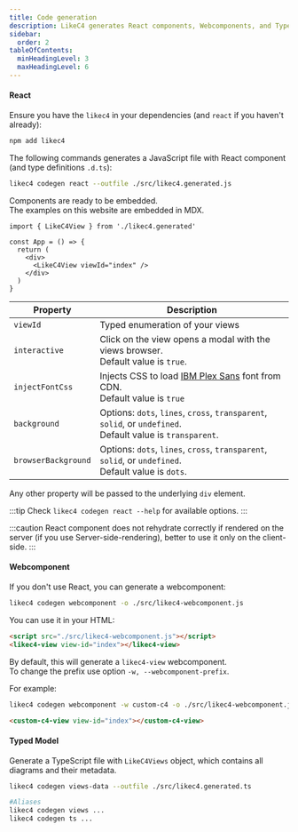 ```yaml
---
title: Code generation
description: LikeC4 generates React components, Webcomponents, and TypeScript models from the architecture model
sidebar:
  order: 2
tableOfContents:
  minHeadingLevel: 3
  maxHeadingLevel: 6    
---
```



#### React

Ensure you have the `likec4` in your dependencies (and `react` if you haven't already):

```sh
npm add likec4
```

The following commands generates a JavaScript file with React component (and type definitions `.d.ts`):

```sh
likec4 codegen react --outfile ./src/likec4.generated.js
```

Components are ready to be embedded.  
The examples on this website are embedded in MDX.

```tsx
import { LikeC4View } from './likec4.generated'

const App = () => {
  return (
    <div>
      <LikeC4View viewId="index" />
    </div>
  )
}
```

| Property            | Description                                                                                         |
| -----------------   | --------------------------------------------------------------------------------------------------- |
| `viewId`            | Typed enumeration of your views                                                                     |
| `interactive`       | Click on the view opens a modal with the views browser.<br/>Default value is `true`.                  |
| `injectFontCss`     | Injects CSS to load <a href='https://fontsource.org/fonts/ibm-plex-sans' target='_blank'>IBM Plex Sans</a> font from CDN.<br/>Default value is `true` |
| `background`        | Options: `dots`, `lines`, `cross`, `transparent`, `solid`, or `undefined`.<br/>Default value is `transparent`. |
| `browserBackground` | Options: `dots`, `lines`, `cross`, `transparent`, `solid`, or `undefined`.<br/>Default value is `dots`. |

Any other property will be passed to the underlying `div` element.

:::tip
Check `likec4 codegen react --help` for available options.
:::

:::caution
React component does not rehydrate correctly if rendered on the server (if you use Server-side-rendering), better to use it only on the client-side.
:::

#### Webcomponent

If you don't use React, you can generate a webcomponent:

```sh
likec4 codegen webcomponent -o ./src/likec4-webcomponent.js
```  

You can use it in your HTML:

```html
<script src="./src/likec4-webcomponent.js"></script>
<likec4-view view-id="index"></likec4-view>
```

By default, this will generate a `likec4-view` webcomponent.  
To change the prefix use option `-w, --webcomponent-prefix`.

For example:

```sh
likec4 codegen webcomponent -w custom-c4 -o ./src/likec4-webcomponent.js
```  

```html
<custom-c4-view view-id="index"></custom-c4-view>
```

#### Typed Model

Generate a TypeScript file with `LikeC4Views` object, which contains all diagrams and their metadata.

```sh
likec4 codegen views-data --outfile ./src/likec4.generated.ts

#Aliases
likec4 codegen views ...
likec4 codegen ts ...
```
